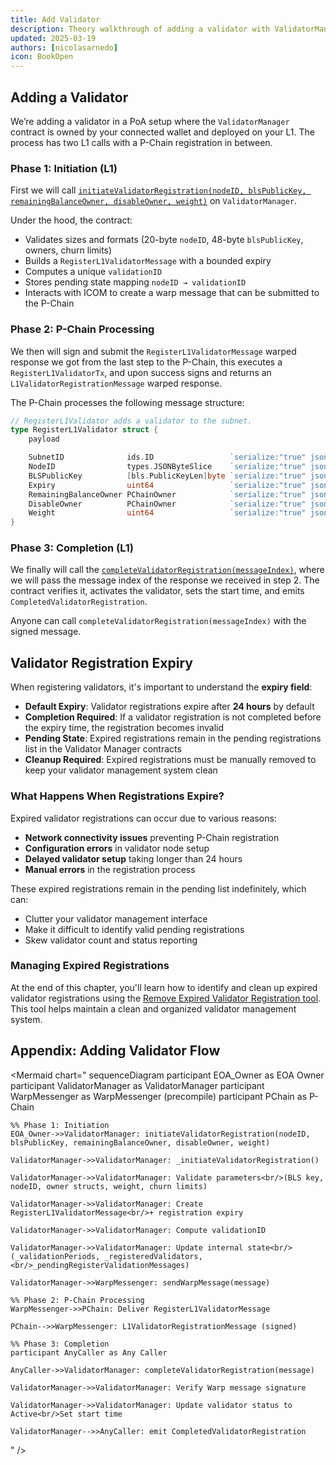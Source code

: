 ```yaml
---
title: Add Validator
description: Theory walkthrough of adding a validator with ValidatorManager
updated: 2025-03-19
authors: [nicolasarnedo]
icon: BookOpen
---
```


## Adding a Validator

We’re adding a validator in a PoA setup where the `ValidatorManager` contract is owned by your connected wallet and deployed on your L1. The process has two L1 calls with a P-Chain registration in between.

### Phase 1: Initiation (L1)

First we will call [`initiateValidatorRegistration(nodeID, blsPublicKey, remainingBalanceOwner, disableOwner, weight)`](https://github.com/ava-labs/icm-contracts/blob/ce85313c71f90282b390e685cb652e9b0150a4ae/contracts/validator-manager/ValidatorManager.sol#L328) on `ValidatorManager`.

Under the hood, the contract:
- Validates sizes and formats (20-byte `nodeID`, 48-byte `blsPublicKey`, owners, churn limits)
- Builds a `RegisterL1ValidatorMessage` with a bounded expiry
- Computes a unique `validationID`
- Stores pending state mapping `nodeID → validationID`
- Interacts with ICOM to create a warp message that can be submitted to the P-Chain

### Phase 2: P-Chain Processing

We then will sign and submit the `RegisterL1ValidatorMessage` warped response we got from the last step to the P-Chain, this executes a `RegisterL1ValidatorTx`, and upon success signs and returns an `L1ValidatorRegistrationMessage` warped response.

The P-Chain processes the following message structure:

```go
// RegisterL1Validator adds a validator to the subnet.
type RegisterL1Validator struct {
	payload

	SubnetID              ids.ID                 `serialize:"true" json:"subnetID"`
	NodeID                types.JSONByteSlice    `serialize:"true" json:"nodeID"`
	BLSPublicKey          [bls.PublicKeyLen]byte `serialize:"true" json:"blsPublicKey"`
	Expiry                uint64                 `serialize:"true" json:"expiry"`
	RemainingBalanceOwner PChainOwner            `serialize:"true" json:"remainingBalanceOwner"`
	DisableOwner          PChainOwner            `serialize:"true" json:"disableOwner"`
	Weight                uint64                 `serialize:"true" json:"weight"`
}
```

### Phase 3: Completion (L1)

We finally will call the [`completeValidatorRegistration(messageIndex)`](https://github.com/ava-labs/icm-contracts/blob/ce85313c71f90282b390e685cb652e9b0150a4ae/contracts/validator-manager/ValidatorManager.sol#L425), where we will pass the message index of the response we received in step 2. The contract verifies it, activates the validator, sets the start time, and emits `CompletedValidatorRegistration`.

Anyone can call `completeValidatorRegistration(messageIndex)` with the signed message.

## Validator Registration Expiry

When registering validators, it's important to understand the **expiry field**:

- **Default Expiry**: Validator registrations expire after **24 hours** by default
- **Completion Required**: If a validator registration is not completed before the expiry time, the registration becomes invalid
- **Pending State**: Expired registrations remain in the pending registrations list in the Validator Manager contracts
- **Cleanup Required**: Expired registrations must be manually removed to keep your validator management system clean

### What Happens When Registrations Expire?

Expired validator registrations can occur due to various reasons:
- **Network connectivity issues** preventing P-Chain registration
- **Configuration errors** in validator node setup
- **Delayed validator setup** taking longer than 24 hours
- **Manual errors** in the registration process

These expired registrations remain in the pending list indefinitely, which can:
- Clutter your validator management interface
- Make it difficult to identify valid pending registrations
- Skew validator count and status reporting

### Managing Expired Registrations

At the end of this chapter, you'll learn how to identify and clean up expired validator registrations using the [Remove Expired Validator Registration tool](/academy/permissioned-l1s/05-validator-manager-operations/09-expired-validator-registration). This tool helps maintain a clean and organized validator management system.

## Appendix: Adding Validator Flow

<Mermaid
  chart="
sequenceDiagram
    participant EOA_Owner as EOA Owner
    participant ValidatorManager as ValidatorManager
    participant WarpMessenger as WarpMessenger (precompile)
    participant PChain as P-Chain

    %% Phase 1: Initiation
    EOA_Owner->>ValidatorManager: initiateValidatorRegistration(nodeID, blsPublicKey, remainingBalanceOwner, disableOwner, weight)

    ValidatorManager->>ValidatorManager: _initiateValidatorRegistration()

    ValidatorManager->>ValidatorManager: Validate parameters<br/>(BLS key, nodeID, owner structs, weight, churn limits)

    ValidatorManager->>ValidatorManager: Create RegisterL1ValidatorMessage<br/>+ registration expiry

    ValidatorManager->>ValidatorManager: Compute validationID

    ValidatorManager->>ValidatorManager: Update internal state<br/>(_validationPeriods, _registeredValidators,<br/>_pendingRegisterValidationMessages)

    ValidatorManager->>WarpMessenger: sendWarpMessage(message)

    %% Phase 2: P-Chain Processing
    WarpMessenger->>PChain: Deliver RegisterL1ValidatorMessage

    PChain-->>WarpMessenger: L1ValidatorRegistrationMessage (signed)

    %% Phase 3: Completion
    participant AnyCaller as Any Caller

    AnyCaller->>ValidatorManager: completeValidatorRegistration(message)

    ValidatorManager->>ValidatorManager: Verify Warp message signature

    ValidatorManager->>ValidatorManager: Update validator status to Active<br/>Set start time

    ValidatorManager-->>AnyCaller: emit CompletedValidatorRegistration
"
/>


